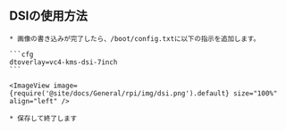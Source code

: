 ## DSIの使用方法

    * 画像の書き込みが完了したら、/boot/config.txtに以下の指示を追加します。

    ```cfg
    dtoverlay=vc4-kms-dsi-7inch
    ```

    <ImageView image={require('@site/docs/General/rpi/img/dsi.png').default} size="100%" align="left" />

    * 保存して終了します